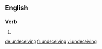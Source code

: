 
==English==

===Verb===
{{head|en|present participle}}

# {{present participle of|undeceive|lang=en|nocat=1}}

[[de:undeceiving]]
[[fr:undeceiving]]
[[vi:undeceiving]]